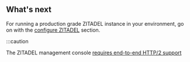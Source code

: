 ## What's next

For running a production grade ZITADEL instance in your environment, go on with
the [configure ZITADEL](/docs/guides/manage/self-hosted/configure) section.

:::caution

<!-- TODO: Better mark the link in the UI -->

The ZITADEL management console
[requires end-to-end HTTP/2 support](/docs/guides/manage/self-hosted/http2)
